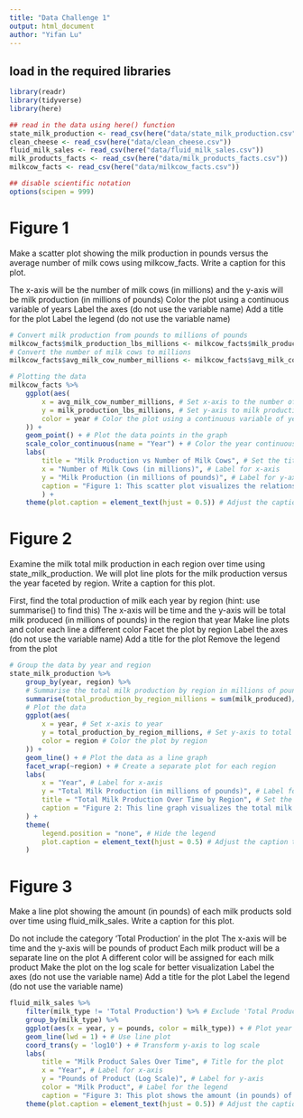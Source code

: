 ```yaml
---
title: "Data Challenge 1"
output: html_document
author: "Yifan Lu"
---
```


## load in the required libraries 

```r
library(readr)
library(tidyverse)
library(here)

## read in the data using here() function
state_milk_production <- read_csv(here("data/state_milk_production.csv"))
clean_cheese <- read_csv(here("data/clean_cheese.csv"))
fluid_milk_sales <- read_csv(here("data/fluid_milk_sales.csv"))
milk_products_facts <- read_csv(here("data/milk_products_facts.csv"))
milkcow_facts <- read_csv(here("data/milkcow_facts.csv"))

## disable scientific notation
options(scipen = 999)
```
# Figure 1
Make a scatter plot showing the milk production in pounds versus the average number of milk cows using milkcow_facts. Write a caption for this plot.

The x-axis will be the number of milk cows (in millions) and the y-axis will be milk production (in millions of pounds)
Color the plot using a continuous variable of years
Label the axes (do not use the variable name)
Add a title for the plot
Label the legend (do not use the variable name)
```r
# Convert milk production from pounds to millions of pounds
milkcow_facts$milk_production_lbs_millions <- milkcow_facts$milk_production_lbs / 1e6
# Convert the number of milk cows to millions
milkcow_facts$avg_milk_cow_number_millions <- milkcow_facts$avg_milk_cow_number / 1e6

# Plotting the data
milkcow_facts %>%
    ggplot(aes(
        x = avg_milk_cow_number_millions, # Set x-axis to the number of milk cows (in millions)
        y = milk_production_lbs_millions, # Set y-axis to milk production (in millions of pounds)
        color = year # Color the plot using a continuous variable of years 
    )) +  
    geom_point() + # Plot the data points in the graph
    scale_color_continuous(name = "Year") + # Color the year continuously
    labs(
        title = "Milk Production vs Number of Milk Cows", # Set the title of the plot
        x = "Number of Milk Cows (in millions)", # Label for x-axis
        y = "Milk Production (in millions of pounds)", # Label for y-axis
        caption = "Figure 1: This scatter plot visualizes the relationship between the number of milk cows\n and milk production over time. Each point represents a year, with its position\n determined by the number of milk cows (x-axis) and total milk production (y-axis) \n for that year. The color of each point corresponds to the specific year." # Caption for the plot
        ) +
    theme(plot.caption = element_text(hjust = 0.5)) # Adjust the caption to middle

```

# Figure 2
Examine the milk total milk production in each region over time using state_milk_production. We will plot line plots for the milk production versus the year faceted by region. Write a caption for this plot.

First, find the total production of milk each year by region (hint: use summarise() to find this)
The x-axis will be time and the y-axis will be total milk produced (in millions of pounds) in the region that year
Make line plots and color each line a different color
Facet the plot by region
Label the axes (do not use the variable name)
Add a title for the plot
Remove the legend from the plot
```r
# Group the data by year and region
state_milk_production %>%
    group_by(year, region) %>%
    # Summarise the total milk production by region in millions of pounds
    summarise(total_production_by_region_millions = sum(milk_produced)/ 1e6) %>%
    # Plot the data
    ggplot(aes(
        x = year, # Set x-axis to year
        y = total_production_by_region_millions, # Set y-axis to total milk production by region in millions of pounds
        color = region # Color the plot by region
    )) +
    geom_line() + # Plot the data as a line graph
    facet_wrap(~region) + # Create a separate plot for each region
    labs(
        x = "Year", # Label for x-axis
        y = "Total Milk Production (in millions of pounds)", # Label for y-axis
        title = "Total Milk Production Over Time by Region", # Set the title of the plot
        caption = "Figure 2: This line graph visualizes the total milk production over time by region.\n Each line represents a region, with its position determined by the year (x-axis) \nand the total milk production in that region (y-axis). The color of each line corresponds \nto a specific region. The graph is faceted by region, meaning there is a separate \nplot for each region. This allows for easy comparison of milk production trends across regions." # Caption for the plot
    ) +
    theme(
        legend.position = "none", # Hide the legend
        plot.caption = element_text(hjust = 0.5) # Adjust the caption to middle
    )
```

# Figure 3
Make a line plot showing the amount (in pounds) of each milk products sold over time using fluid_milk_sales. Write a caption for this plot.

Do not include the category ‘Total Production’ in the plot
The x-axis will be time and the y-axis will be pounds of product
Each milk product will be a separate line on the plot
A different color will be assigned for each milk product
Make the plot on the log scale for better visualization
Label the axes (do not use the variable name)
Add a title for the plot
Label the legend (do not use the variable name)

```r
fluid_milk_sales %>%
    filter(milk_type != 'Total Production') %>% # Exclude 'Total Production' category
    group_by(milk_type) %>%
    ggplot(aes(x = year, y = pounds, color = milk_type)) + # Plot year on x-axis and pounds on y-axis, color by milk type
    geom_line(lwd = 1) + # Use line plot
    coord_trans(y = 'log10') + # Transform y-axis to log scale
    labs(
        title = "Milk Product Sales Over Time", # Title for the plot
        x = "Year", # Label for x-axis
        y = "Pounds of Product (Log Scale)", # Label for y-axis
        color = "Milk Product", # Label for the legend
        caption = "Figure 3: This plot shows the amount (in pounds) of each milk product sold over time.\n Each milk product is represented by a separate line on the plot.\n The plot is on a log scale for better visualization") +
    theme(plot.caption = element_text(hjust = 0.5)) # Adjust the caption to middle
```

